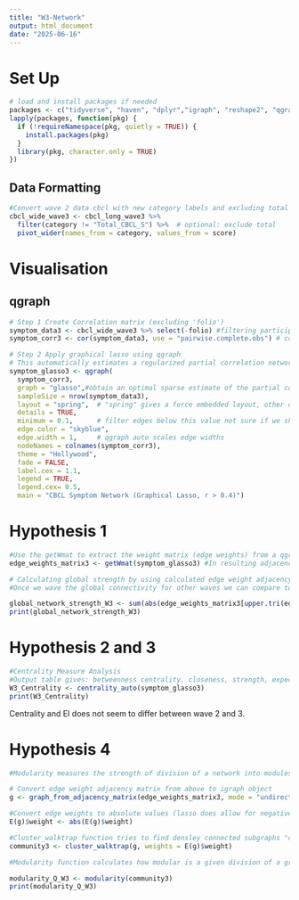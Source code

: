 ```yaml
---
title: "W3-Network"
output: html_document
date: "2025-06-16"
---
```


# Set Up
```r
# load and install packages if needed
packages <- c("tidyverse", "haven", "dplyr","igraph", "reshape2", "qgraph")
lapply(packages, function(pkg) {
  if (!requireNamespace(pkg, quietly = TRUE)) {
    install.packages(pkg)
  }
  library(pkg, character.only = TRUE)
})
```
## Data Formatting
```r
#Convert wave 2 data cbcl with new category labels and excluding total score to wide format 
cbcl_wide_wave3 <- cbcl_long_wave3 %>%
  filter(category != "Total_CBCL_S") %>%  # optional: exclude total
  pivot_wider(names_from = category, values_from = score)
```

# Visualisation

## qgraph
```r
# Step 1 Create Correlation matrix (excluding 'folio')
symptom_data3 <- cbcl_wide_wave3 %>% select(-folio) #filtering participant ID 
symptom_corr3 <- cor(symptom_data3, use = "pairwise.complete.obs") # cor function computes the correlation between columns x and y,  "pairwise.complete.obscomputes each pairwise correlation using only the rows (observations) that have non-missing values for that pair of variables

# Step 2 Apply graphical lasso using qgraph
# This automatically estimates a regularized partial correlation network
symptom_glasso3 <- qgraph(
  symptom_corr3,
  graph = "glasso",#obtain an optimal sparse estimate of the partial correlation matrix using the glasso package (Friedman, Hastie and Tibshirani, 2011)
  sampleSize = nrow(symptom_data3),
  layout = "spring",  # "spring" gives a force embedded layout, other options are "circle" or "groups", in fritz paper she used "layout"
  details = TRUE,
  minimum = 0.1,      # filter edges below this value not sure if we should filter for a maximum too 
  edge.color = "skyblue",
  edge.width = 1,     # qgraph auto scales edge widths
  nodeNames = colnames(symptom_corr3),
  theme = "Hollywood",
  fade = FALSE,
  label.cex = 1.1,
  legend = TRUE,
  legend.cex= 0.5,
  main = "CBCL Symptom Network (Graphical Lasso, r > 0.4)")
```
# Hypothesis 1
```r
#Use the getWmat to extract the weight matrix (edge weights) from a qgraph object 
edge_weights_matrix3 <- getWmat(symptom_glasso3) #In resulting adjacency matrix each cell represents the edge weight correlation between variables can be positive (direct relationship ) or negative (inverse relationship) or 0 (no edge)

# Calculating global strength by using calculated edge weight adjacency matrix from above, excludes diagnoal (repeated relationships), extracts only unique edge weights, takes their absolute value and adds them all up thus global network  strength = sum of absolute edge weights
#Once we wave the global connectivity for other waves we can compare to see if other waves have greater or decreased symptomp connectivity 

global_network_strength_W3 <- sum(abs(edge_weights_matrix3[upper.tri(edge_weights_matrix3)]))
print(global_network_strength_W3)
```

# Hypothesis 2 and 3
```r
#Centrality Measure Analysis 
#Output table gives: betweenness centrality, closeness, strength, expected influence, shortest path length 
W3_Centrality <- centrality_auto(symptom_glasso3)
print(W3_Centrality)
```
Centrality and EI does not seem to differ between wave 2 and 3.


# Hypothesis 4
```r
#Modularity measures the strength of division of a network into modules (i.e., communities or clusters). A higher Q (typically 0.3–0.7) indicates a clearer, well-separated modular structure.

# Convert edge weight adjacency matrix from above to igraph object
g <- graph_from_adjacency_matrix(edge_weights_matrix3, mode = "undirected", weighted = TRUE, diag = FALSE)

#Convert edge weights to absolute values (lasso does allow for negative weight values)
E(g)$weight <- abs(E(g)$weight)

#Cluster_walktrap function tries to find densley connected subgraphs "communities" in a graph via random walks. The idea is that short random walks tend to stay in the same community 
community3 <- cluster_walktrap(g, weights = E(g)$weight)

#Modularity function calculates how modular is a given division of a graph into subgraphs, from (McElroy et al) Q index >0.3 suggesting nodes are arranged in non-random communities 

modularity_Q_W3 <- modularity(community3)
print(modularity_Q_W3)
```